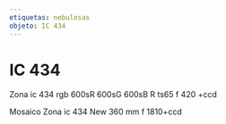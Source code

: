 ```yaml
---
etiquetas: nebulosas
objeto: IC 434
---
```


# IC 434

<Imagen
  src="registro/ic-434_20121100_2_zona_-ic434_re.jpg"
  fecha="20121100"
/>

Zona ic 434 rgb 600sR 600sG 600sB R ts65 f 420 +ccd

<Imagen
  src="registro/ic-434_20121100_1_2024-ic434-pp.jpg"
  fecha="20121100"
/>

Mosaico Zona ic 434 New 360 mm f 1810+ccd
